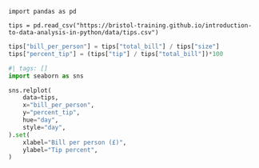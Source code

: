 
```.python
import pandas as pd

tips = pd.read_csv("https://bristol-training.github.io/introduction-to-data-analysis-in-python/data/tips.csv")
```

```python
tips["bill_per_person"] = tips["total_bill"] / tips["size"]
tips["percent_tip"] = (tips["tip"] / tips["total_bill"])*100
```

```python
#| tags: []
import seaborn as sns

sns.relplot(
    data=tips,
    x="bill_per_person",
    y="percent_tip",
    hue="day",
    style="day",
).set(
    xlabel="Bill per person (£)",
    ylabel="Tip percent",
)
```

